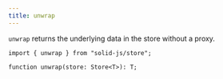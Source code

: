 ```yaml
---
title: unwrap
---
```


`unwrap` returns the underlying data in the store without a proxy.

```tsx
import { unwrap } from "solid-js/store";

function unwrap(store: Store<T>): T;
```

